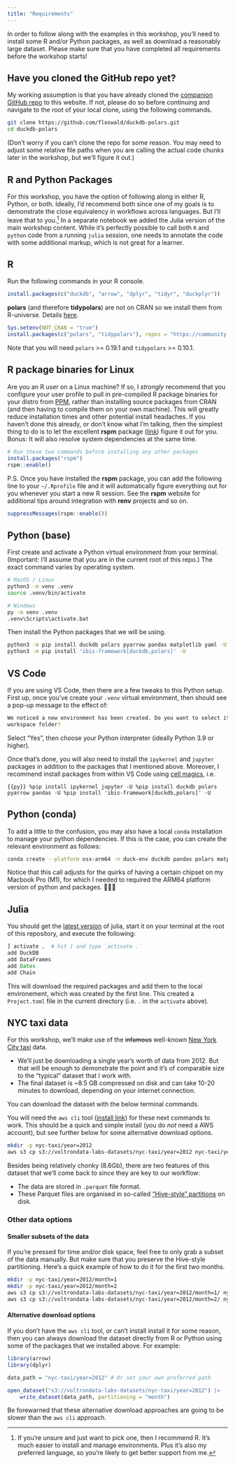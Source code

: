 ```yaml
---
title: "Requirements"
---
```


In order to follow along with the examples in this workshop, you'll need to
install some R and/or Python packages, as well as download a reasonably large
dataset. Please make sure that you have completed all requirements before the
workshop starts!

:::{.callout-important}
## Have you cloned the GitHub repo yet?

My working assumption is that you have already cloned the
[companion GitHub repo](https://github.com/floswald/duckdb-polars)
to this website. If not, please do so before continuing and navigate to the
root of your local clone, using the following commands.
```sh
git clone https://github.com/floswald/duckdb-polars.git
cd duckdb-polars
```
(Don't worry if you can't clone the repo for some reason. You may need to adjust
some relative file paths when you are calling the actual code chunks later in
the workshop, but we'll figure it out.) 
:::

## R and Python Packages

For this workshop, you have the option of following along in either R, Python,
or both.  Ideally, I'd recommend both since one of my goals is to demonstrate
the close equivalency in workflows across languages. But I'll leave that to
you.^[If you're unsure and just want to pick one, then I recommend R. It's much
easier to install and manage environments. Plus it's also my preferred language,
so you're likely to get better support from me.] In a separate notebook we added the Julia
version of the main workshop content. While it's perfectly possible to call both `R` and `python` code from a running `julia` session, one needs to annotate the code with some additional markup, which is not great for a learner.

:::: {.panel-tabset}

## R

Run the following commands in your R console.

```r
install.packages(c("duckdb", "arrow", "dplyr", "tidyr", "duckplyr"))
```

**polars** (and therefore **tidypolars**) are not on CRAN so we install them from
R-universe. Details
[here](https://pola-rs.github.io/r-polars/vignettes/install.html).

```r
Sys.setenv(NOT_CRAN = "true")
install.packages(c("polars", "tidypolars"), repos = "https://community.r-multiverse.org")
```

Note that you will need `polars` >= 0.19.1 and `tidypolars` >= 0.10.1.

:::{.callout-tip}
## R package binaries for Linux

Are you an R user on a Linux machine? If so, I _strongly_ recommend that you
configure your user profile to pull in pre-compiled R package binaries for your
distro from [PPM](https://packagemanager.posit.co/client/#/), rather than
installing source packages from CRAN (and then having to compile them on your
own machine). This will greatly reduce installation times and other potential
install headaches. If you haven't done this already, or don't know what I'm
talking, then the simplest thing to do is to let the excellent **rspm** package
([link](https://cran4linux.github.io/rspm/)) figure it out for you. Bonus: It
will also resolve system dependencies at the same time.

```r
# Run these two commands before installing any other packages
install.packages("rspm")
rspm::enable()
```

P.S. Once you have installed the **rspm** package, you can add the following
line to your `~/.Rprofile` file and it will automatically figure everything out
for you whenever you start a new R session. See the **rspm** website for
additional tips around integration with **renv** projects and so on.

```r
suppressMessages(rspm::enable())
```

:::

## Python (base)

First create and activate a Python virtual environment from your terminal.
(Important: I'll assume that you are in the current root of this repo.) The
exact command varies by operating system. 

```sh
# MacOS / Linux
python3 -m venv .venv
source .venv/bin/activate

# Windows
py -m venv .venv
.venv\Scripts\activate.bat
```

Then install the Python packages that we will be using.

```sh
python3 -m pip install duckdb polars pyarrow pandas matplotlib yaml -U
python3 -m pip install 'ibis-framework[duckdb,polars]' -U
```

::: {.callout-caution}
## VS Code
If you are using VS Code, then there are a few tweaks to this Python setup.
First up, once you've create your `.venv` virtual environment, then should see a
pop-up message to the effect of:

```sh
We noticed a new environment has been created. Do you want to select it for the
workspace folder?
```

Select "Yes", then choose your Python interpreter (ideally Python 3.9 or
higher).

Once that's done, you will also need to install the `ipykernel` and `jupyter`
packages in addition to the packages that I mentioned above. Moreover, I
recommend install packages from within VS Code using
[cell magics](https://code.visualstudio.com/docs/python/jupyter-support-py),
i.e.

```{{py}}
%pip install ipykernel jupyter -U
%pip install duckdb polars pyarrow pandas -U
%pip install 'ibis-framework[duckdb,polars]' -U
```
:::

## Python (conda)

To add a little to the confusion, you may also have a local `conda` installation to manage your python dependencies. If this is the case, you can create the relevant environment as follows:

```sh
conda create --platform osx-arm64 -n duck-env duckdb pandas polars matplotlib ibis-framework pyarrow
```

Notice that this call adjusts for the quirks of having a certain chipset on my Macbook Pro (M1), for which I needed to required the ARM64 platform version of python and packages. 🤷🏻‍♂️

## Julia

You should get the [latest version](https://julialang.org/downloads/) of julia, start it on your terminal at the root of this repository, and execute the following:

```julia
] activate .  # hit ] and type `activate .`
add DuckDB
add DataFrames
add Dates
add Chain
```

This will download the required packages and add them to the local environement, which was created by the first line. This created a `Project.toml` file in the current directory (i.e. `.` in the `activate` above).


::::

## NYC taxi data

For this workshop, we'll make use of the ~~infamous~~ well-known
[New York City taxi](https://www.nyc.gov/site/tlc/about/tlc-trip-record-data.page)
data. 

- We'll just be downloading a single year's worth of data from 2012. But that will be enough to demonstrate the point and it's of comparable size to the "typical" dataset that I work with.
- The final dataset is ~8.5 GB compressed on disk and can take 10-20 minutes to download, depending on your internet connection.

You can download the dataset with the below terminal commands.

:::{.callout-note}
You will need the `aws cli` tool
([install link](https://docs.aws.amazon.com/cli/latest/userguide/getting-started-install.html))
for these next commands to work. This should be a quick and simple install (you
do _not_ need a AWS account), but see further below for some alternative
download options.
:::

```sh
mkdir -p nyc-taxi/year=2012
aws s3 cp s3://voltrondata-labs-datasets/nyc-taxi/year=2012 nyc-taxi/year=2012 --recursive --no-sign-request
```

Besides being relatively chonky (8.6Gb), there are two features of this dataset that
we'll come back to since they are key to our workflow:

- The data are stored in `.parquet` file format.
- These Parquet files are organised in so-called ["Hive-style" partitions](https://duckdb.org/docs/data/partitioning/hive_partitioning.html) on disk.

### Other data options

#### Smaller subsets of the data

If you're pressed for time and/or disk space, feel free to only grab a subset of
the data manually. But make sure that you preserve the Hive-style partitioning.
Here's a quick example of how to do it for the first two months. 

```sh
mkdir -p nyc-taxi/year=2012/month=1
mkdir -p nyc-taxi/year=2012/month=2
aws s3 cp s3://voltrondata-labs-datasets/nyc-taxi/year=2012/month=1/ nyc-taxi/year=2012/month=1 --recursive --no-sign-request
aws s3 cp s3://voltrondata-labs-datasets/nyc-taxi/year=2012/month=2/ nyc-taxi/year=2012/month=2 --recursive --no-sign-request
```

#### Alternative download options

If you don't have the `aws cli` tool, or can't install install it for some
reason, then you can always download the dataset directly from R or Python using
some of the packages that we installed above. For example:

```r
library(arrow)
library(dplyr)

data_path = "nyc-taxi/year=2012" # Or set your own preferred path

open_dataset("s3://voltrondata-labs-datasets/nyc-taxi/year=2012") |>
    write_dataset(data_path, partitioning = "month")
```

Be forewarned that these alternative download approaches are going to be slower
than the `aws cli` approach.
